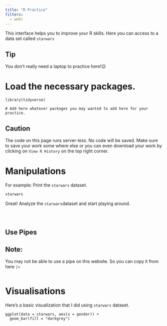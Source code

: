 ```yaml
---
title: "R Practice"
filters:
  - webr
---
```


This interface helps you to improve your R skills. Here you can access to a data set called `starwars`

::: callout-tip
# Tip

You don't really need a laptop to practice here!😉
:::

# Load the necessary packages.

```webr-r
library(tidyverse)

# Add here whatever packages you may wanted to add here for your practice.

```

::: callout-important
# Caution

The code on this page runs server-less. No code will be saved. Make sure to save your work some where else or you can even download your work by clicking on `View R History` on the top right corner.
:::

# Manipulations

For example: Print the `starwars` dataset.

```webr-r
starwars
```

Great! Analyze the `starwars`dataset and start playing around.

```webr-r

```

```webr-r

```

```webr-r

```

## Use Pipes

::: callout-note
# Note:

You may not be able to use a pipe on this website. So you can copy it from here `|>`
:::

```webr-r

```

# Visualisations

Here's a basic visualization that I did using `starwars` dataset.

```webr-r
ggplot(data = starwars, aes(x = gender)) +
  geom_bar(fill = "darkgrey")
```

```webr-r

```

```webr-r

```

```webr-r

```

